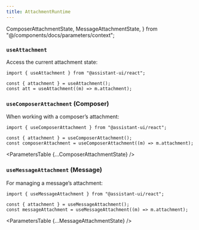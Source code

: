 ```yaml
---
title: AttachmentRuntime
---
```


  ComposerAttachmentState,
  MessageAttachmentState,
} from "@/components/docs/parameters/context";

### `useAttachment`

Access the current attachment state:

```tsx
import { useAttachment } from "@assistant-ui/react";

const { attachment } = useAttachment();
const att = useAttachment((m) => m.attachment);
```

### `useComposerAttachment` (Composer)

When working with a composer’s attachment:

```tsx
import { useComposerAttachment } from "@assistant-ui/react";

const { attachment } = useComposerAttachment();
const composerAttachment = useComposerAttachment((m) => m.attachment);
```

<ParametersTable {...ComposerAttachmentState} />

### `useMessageAttachment` (Message)

For managing a message’s attachment:

```tsx
import { useMessageAttachment } from "@assistant-ui/react";

const { attachment } = useMessageAttachment();
const messageAttachment = useMessageAttachment((m) => m.attachment);
```

<ParametersTable {...MessageAttachmentState} />
